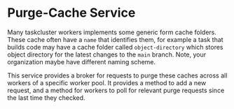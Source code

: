 
<ReferenceLinks api logs />

# Purge-Cache Service

Many taskcluster workers implements some generic form cache folders.
These cache often have a `name` that identifies them, for example a task that builds code may have a cache folder called `object-directory` which stores object directory for the latest changes to the `main` branch.
Note, your organization maybe have different naming scheme.

This service provides a broker for requests to purge these caches across all workers of a specific worker pool.
It provides a method to add a new request, and a method for workers to poll for relevant purge requests since the last time they checked.
